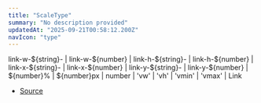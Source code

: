 ```yaml
---
title: "ScaleType"
summary: "No description provided"
updatedAt: "2025-09-21T00:58:12.200Z"
navIcon: "type"
---
```



link\-w\-\$\{string}\- \| link\-w\-\$\{number} \| link\-h\-\$\{string}\- \| link\-h\-\$\{number} \| link\-x\-\$\{string}\- \| link\-x\-\$\{number} \| link\-y\-\$\{string}\- \| link\-y\-\$\{number} \| \$\{number}% \| \$\{number}px \| number \| 'vw' \| 'vh' \| 'vmin' \| 'vmax' \| Link

- [Source](https://github.com/NMMTY/LazyCanvas/blob/1d5786684b8ca8d543a4533b2b64f8d093b1e426/packages/lazycanvas/src/types/types.d.ts#L36)
